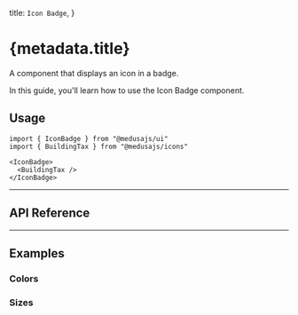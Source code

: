 
  title: `Icon Badge`,
}

# {metadata.title}

A component that displays an icon in a badge.

In this guide, you'll learn how to use the Icon Badge component.

<ComponentExample name="icon-badge-demo" />

## Usage

```tsx
import { IconBadge } from "@medusajs/ui"
import { BuildingTax } from "@medusajs/icons"
```

```tsx
<IconBadge>
  <BuildingTax />
</IconBadge>
```

---

## API Reference

<ComponentReference mainComponent="IconBadge" />

---

## Examples

### Colors

<ComponentExample name="icon-badge-all-colors" />

### Sizes

<ComponentExample name="icon-badge-all-sizes" hideFeedback />
